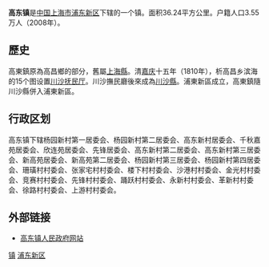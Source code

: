 {{expert|time=2019-06-23T06:47:57+00:00}}
{{no footnotes|time=2019-06-23T06:47:57+00:00}}
{{中国乡级行政区
|行政区全称 = 高东镇
|景观照片文件名 = 
|景观照片描述 = 
|汉语拼音 = 
|其他语言 = 
|其他语言名称 = 
|位置图文件名 = 
|位置图描述 = 
|自定义图片=
|上级行政区 = [[上海市|上海市]][[浦东新区|浦东新区]]
|行政区类别 = 镇
|行政区划代码 = 310115123
|行政区划 = 24个
|村委会 = 12
|居委会 = 12
|建置时间 = 1995年
|领导职位 = 镇长
|领导名称 = 孙毓
|政府驻地 = 张杨北路5425号
|毗邻 = 
|总面积 = 36.24平方公里
|总人口 = 
|户籍人口 = 3.55万人
|户籍人口年份 = 2008年
|常住人口 = 
|常住人口年份 = 
|人口密度 = 
|GDP = 
|邮政编码 = 
|电话区号 = 21
|官方网站 = http://www.gaodong.gov.cn/ 
|网站名称 = 上海浦东高东
}}

'''高东镇'''是[[中国|中国]][[上海市|上海市]][[浦东新区|浦东新区]]下辖的一个镇。面积36.24平方公里。户籍人口3.55万人（2008年）。

== 歷史 ==
高東鎮原為高昌鄉的部分，舊屬[[上海縣|上海縣]]。清[[嘉庆|嘉庆]]十五年（1810年），析高昌乡滨海的15个图设置[[川沙抚民厅|川沙抚民厅]]。川沙撫民廳後來成為[[川沙縣|川沙縣]]。浦東新區成立，高東鎮隨川沙縣併入浦東新區。

== 行政区划 ==
高东镇下辖杨园新村第一居委会、杨园新村第二居委会、高东新村居委会、千秋嘉苑居委会、欣连苑居委会、先锋居委会、高东新村第二居委会、高东新村第三居委会、新高苑居委会、新高苑第二居委会、杨园新村第三居委会、杨园新村第四居委会、珊璜村村委会、张家宅村村委会、楼下村村委会、沙港村村委会、金光村村委会、竞赛村村委会、先锋村村委会、踊跃村村委会、永新村村委会、革新村村委会、徐路村村委会、上游村村委会。

== 外部链接 ==
* [https://web.archive.org/web/20131021081833/http://www.gaodong.gov.cn/ 高东镇人民政府网站]

{{上海小作品}}
{{浦东新区行政区划}}

[[Category:浦东新区行政区划|镇]]
[[Category:上海乡镇|浦东新区]]